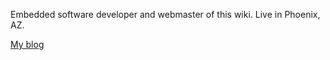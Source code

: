 Embedded software developer and webmaster of this wiki.  Live in Phoenix, AZ.

[[User_talk:Rutledge|My blog]]